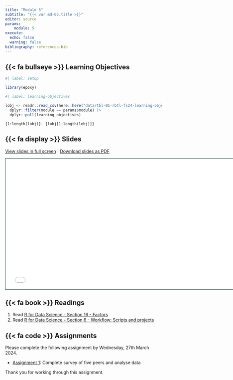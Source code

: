 ```yaml
---
title: "Module 5"
subtitle: "{{< var md-05.title >}}"
editor: source
params:
    module: 5
execute: 
  echo: false
  warning: false
bibliography: references.bib
---
```


## {{< fa bullseye >}} Learning Objectives

```r
#| label: setup

library(epoxy)
```

```r
#| label: learning-objectives

lobj <- readr::read_csv(here::here("data/tbl-01-rbtl-fs24-learning-objectives.csv")) |> 
  dplyr::filter(module == params$module) |>
  dplyr::pull(learning_objectives)

```

```epoxy
{1:length(lobj)}. {lobj[1:length(lobj)]}
```

## {{< fa display >}} Slides

[View slides in full screen](../slides/lec-05-conditions.html) | [Download slides as PDF](https://github.com/rbtl-fs24/website/raw/main/slides/lec-05-conditions.pdf)

```{=html}
<iframe class="slide-deck" src="../slides/lec-05-conditions.html" height="420" width="747" style="border: 1px solid #123233;"></iframe>
```

## {{< fa book >}} Readings

1.  Read [R for Data Science - Section 16 - Factors](https://r4ds.hadley.nz/factors)
2.  Read [R for Data Science - Section 6 - Workflow: Scripts and projects](https://r4ds.hadley.nz/workflow-scripts)

## {{< fa code >}} Assignments

Please complete the following assignment by Wednesday, 27th March 2024. 

-   [Assignment 1](../assignments/md-05/am-05-1-survey-data.qmd): Complete survey of five peers and analyse data

Thank you for working through this assignment. 